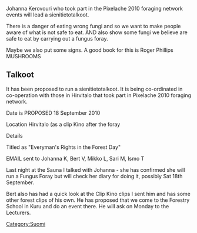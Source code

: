 Johanna Kerovouri who took part in the Pixelache 2010 foraging network events will lead a sienitietotalkoot.


There is a danger of eating wrong fungi and so we want to make people aware of what is not safe to eat. AND also show some fungi we believe are safe to eat by carrying out a fungus foray.

Maybe we also put some signs. A good book for this is Roger Phillips MUSHROOMS 

== Talkoot  ==

It has been proposed to run a sienitietotalkoot. It is being co-ordinated in co-operation with those in Hirvitalo that took part in Pixelache 2010 foraging network.

Date is PROPOSED 18 September 2010

Location Hirvitalo (as a clip Kino after the foray

Details 

Titled as "Everyman's Rights in the Forest Day"

EMAIL sent to Johanna K, Bert V, Mikko L, Sari M, Ismo T

Last night at the Sauna I talked with Johanna - she has confirmed she will run a Fungus Foray  but will check her diary for doing it, possibly Sat 18th September.

Bert also has had a quick look at the Clip Kino clips I sent him and has some other forest clips of his own. He has proposed that we come to the Forestry School in Kuru and do an event there. He will ask on Monday to the Lecturers. 

[[Category:Suomi]]